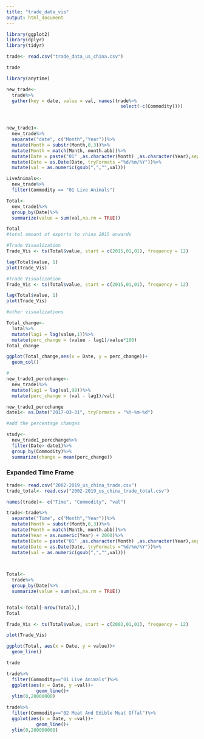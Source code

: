 ```yaml
---
title: "trade_data_vis"
output: html_document
---
```


```r
library(ggplot2)
library(dplyr)
library(tidyr)
```


```r
trade<- read.csv("trade_data_us_china.csv")

trade
```

```r
library(anytime)

new_trade<-
  trade%>%
  gather(key = date, value = val, names(trade%>%
                                          select(-c(Commodity))))



new_trade1<-
  new_trade%>%
  separate("date", c("Month","Year"))%>%
  mutate(Month = substr(Month,0,3))%>%
  mutate(Month = match(Month, month.abb))%>%
  mutate(Date = paste("01" ,as.character(Month) ,as.character(Year),sep="/"))%>%
  mutate(Date = as.Date(Date, tryFormats ="%d/%m/%Y"))%>%
  mutate(val = as.numeric(gsub(",","",val)))

LiveAnimals<-
  new_trade%>%
  filter(Commodity == "01 Live Animals")

Total<-
  new_trade1%>%
  group_by(Date)%>%
  summarize(value = sum(val,na.rm = TRUE))

Total
#total amount of exports to china 2015 onwards

```
```r
#Trade Visualization
Trade_Vis <- ts(Total$value, start = c(2015,01,01), frequency = 12)

lag(Total$value, 1)
plot(Trade_Vis)
```
```r
#Trade Visualization
Trade_Vis <- ts(Total$value, start = c(2015,01,01), frequency = 12)

lag(Total$value, 1)
plot(Trade_Vis)
```


```r
#other visualizations

Total_change<-
  Total%>%
  mutate(lag1 = lag(value,1))%>%
  mutate(perc_change = (value - lag1)/value*100)
Total_change

ggplot(Total_change,aes(x = Date, y = perc_change))+
  geom_col()
```
```r
#
new_trade1_percchange<-
  new_trade1%>%
  mutate(lag1 = lag(val,98))%>%
  mutate(perc_change = (val - lag1)/val)

new_trade1_percchange
date1<- as.Date("2017-03-31", tryFormats = "%Y-%m-%d")

#add the percentage changes 

study<-
  new_trade1_percchange%>%
  filter(Date> date1)%>%
  group_by(Commodity)%>%
  summarize(change = mean(perc_change))
```
### Expanded Time Frame


```r
trade<- read.csv("2002-2019_us_china_trade.csv")
trade_total<- read.csv("2002-2019_us_china_trade_total.csv")
```

```r
names(trade)<- c("Time", "Commodity", "val")

trade<-trade%>%
  separate("Time", c("Month","Year"))%>%
  mutate(Month = substr(Month,0,3))%>%
  mutate(Month = match(Month, month.abb))%>%
  mutate(Year = as.numeric(Year) + 2000)%>%
  mutate(Date = paste("01" ,as.character(Month) ,as.character(Year),sep="/"))%>%
  mutate(Date = as.Date(Date, tryFormats ="%d/%m/%Y"))%>%
  mutate(val = as.numeric(gsub(",","",val)))
  


Total<-
  trade%>%
  group_by(Date)%>%
  summarize(value = sum(val,na.rm = TRUE))


Total<-Total[-nrow(Total),]
Total
```
```r
Trade_Vis <- ts(Total$value, start = c(2002,01,01), frequency = 12)

plot(Trade_Vis)

ggplot(Total, aes(x = Date, y = value))+
  geom_line()

trade

trade%>%
  filter(Commodity=="01 Live Animals")%>%
  ggplot(aes(x = Date, y =val))+
           geom_line()+
  ylim(0,20000000)

trade%>%
  filter(Commodity=="02 Meat And Edible Meat Offal")%>%
  ggplot(aes(x = Date, y =val))+
           geom_line()+
  ylim(0,200000000)

```

